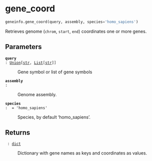 # gene_coord { #geneinfo.gene_coord }

```python
geneinfo.gene_coord(query, assembly, species='homo_sapiens')
```

Retrieves genome (`chrom`, `start`, `end`) coordinates one or more genes.

## Parameters {.doc-section .doc-section-parameters}

<code>[**query**]{.parameter-name} [:]{.parameter-annotation-sep} [[Union](`typing.Union`)\[[str](`str`), [List](`typing.List`)\[[str](`str`)\]\]]{.parameter-annotation}</code>

:   Gene symbol or list of gene symbols

<code>[**assembly**]{.parameter-name} [:]{.parameter-annotation-sep} [ ]{.parameter-annotation}</code>

:   Genome assembly.

<code>[**species**]{.parameter-name} [:]{.parameter-annotation-sep} [ ]{.parameter-annotation} [ = ]{.parameter-default-sep} [\'homo_sapiens\']{.parameter-default}</code>

:   Species, by default 'homo_sapiens'.

## Returns {.doc-section .doc-section-returns}

<code>[]{.parameter-name} [:]{.parameter-annotation-sep} [[dict](`dict`)]{.parameter-annotation}</code>

:   Dictionary with gene names as keys and coordinates as values.